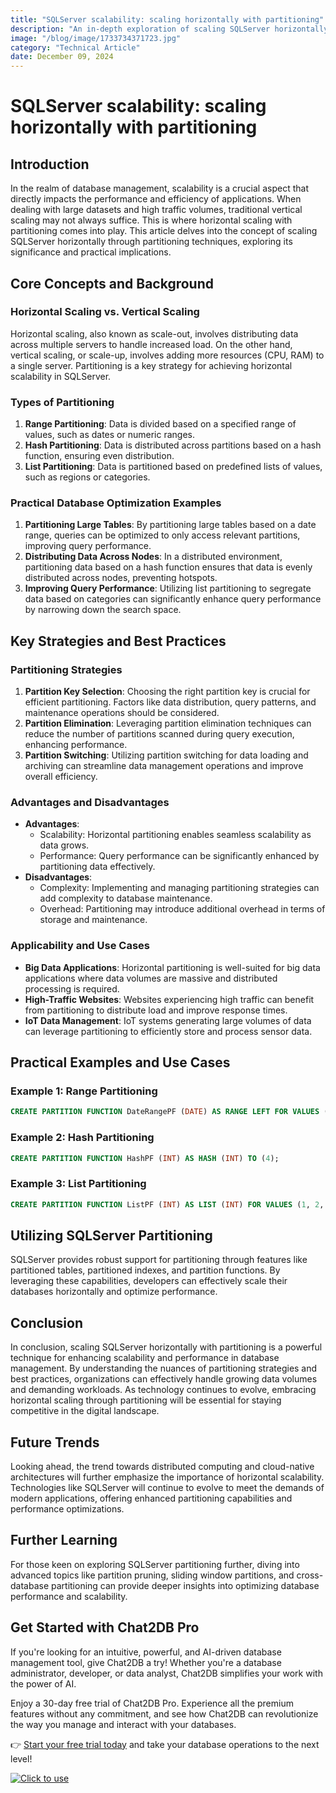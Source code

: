 ```yaml
---
title: "SQLServer scalability: scaling horizontally with partitioning"
description: "An in-depth exploration of scaling SQLServer horizontally using partitioning techniques for improved scalability and performance."
image: "/blog/image/1733734371723.jpg"
category: "Technical Article"
date: December 09, 2024
---
```


# SQLServer scalability: scaling horizontally with partitioning

## Introduction

In the realm of database management, scalability is a crucial aspect that directly impacts the performance and efficiency of applications. When dealing with large datasets and high traffic volumes, traditional vertical scaling may not always suffice. This is where horizontal scaling with partitioning comes into play. This article delves into the concept of scaling SQLServer horizontally through partitioning techniques, exploring its significance and practical implications.

## Core Concepts and Background

### Horizontal Scaling vs. Vertical Scaling

Horizontal scaling, also known as scale-out, involves distributing data across multiple servers to handle increased load. On the other hand, vertical scaling, or scale-up, involves adding more resources (CPU, RAM) to a single server. Partitioning is a key strategy for achieving horizontal scalability in SQLServer.

### Types of Partitioning

1. **Range Partitioning**: Data is divided based on a specified range of values, such as dates or numeric ranges.
2. **Hash Partitioning**: Data is distributed across partitions based on a hash function, ensuring even distribution.
3. **List Partitioning**: Data is partitioned based on predefined lists of values, such as regions or categories.

### Practical Database Optimization Examples

1. **Partitioning Large Tables**: By partitioning large tables based on a date range, queries can be optimized to only access relevant partitions, improving query performance.
2. **Distributing Data Across Nodes**: In a distributed environment, partitioning data based on a hash function ensures that data is evenly distributed across nodes, preventing hotspots.
3. **Improving Query Performance**: Utilizing list partitioning to segregate data based on categories can significantly enhance query performance by narrowing down the search space.

## Key Strategies and Best Practices

### Partitioning Strategies

1. **Partition Key Selection**: Choosing the right partition key is crucial for efficient partitioning. Factors like data distribution, query patterns, and maintenance operations should be considered.
2. **Partition Elimination**: Leveraging partition elimination techniques can reduce the number of partitions scanned during query execution, enhancing performance.
3. **Partition Switching**: Utilizing partition switching for data loading and archiving can streamline data management operations and improve overall efficiency.

### Advantages and Disadvantages

- **Advantages**:
  - Scalability: Horizontal partitioning enables seamless scalability as data grows.
  - Performance: Query performance can be significantly enhanced by partitioning data effectively.
- **Disadvantages**:
  - Complexity: Implementing and managing partitioning strategies can add complexity to database maintenance.
  - Overhead: Partitioning may introduce additional overhead in terms of storage and maintenance.

### Applicability and Use Cases

- **Big Data Applications**: Horizontal partitioning is well-suited for big data applications where data volumes are massive and distributed processing is required.
- **High-Traffic Websites**: Websites experiencing high traffic can benefit from partitioning to distribute load and improve response times.
- **IoT Data Management**: IoT systems generating large volumes of data can leverage partitioning to efficiently store and process sensor data.

## Practical Examples and Use Cases

### Example 1: Range Partitioning

```sql
CREATE PARTITION FUNCTION DateRangePF (DATE) AS RANGE LEFT FOR VALUES ('2022-01-01', '2022-02-01', '2022-03-01');
```

### Example 2: Hash Partitioning

```sql
CREATE PARTITION FUNCTION HashPF (INT) AS HASH (INT) TO (4);
```

### Example 3: List Partitioning

```sql
CREATE PARTITION FUNCTION ListPF (INT) AS LIST (INT) FOR VALUES (1, 2, 3, 4);
```

## Utilizing SQLServer Partitioning

SQLServer provides robust support for partitioning through features like partitioned tables, partitioned indexes, and partition functions. By leveraging these capabilities, developers can effectively scale their databases horizontally and optimize performance.

## Conclusion

In conclusion, scaling SQLServer horizontally with partitioning is a powerful technique for enhancing scalability and performance in database management. By understanding the nuances of partitioning strategies and best practices, organizations can effectively handle growing data volumes and demanding workloads. As technology continues to evolve, embracing horizontal scaling through partitioning will be essential for staying competitive in the digital landscape.

## Future Trends

Looking ahead, the trend towards distributed computing and cloud-native architectures will further emphasize the importance of horizontal scalability. Technologies like SQLServer will continue to evolve to meet the demands of modern applications, offering enhanced partitioning capabilities and performance optimizations.

## Further Learning

For those keen on exploring SQLServer partitioning further, diving into advanced topics like partition pruning, sliding window partitions, and cross-database partitioning can provide deeper insights into optimizing database performance and scalability.

## Get Started with Chat2DB Pro

If you're looking for an intuitive, powerful, and AI-driven database management tool, give Chat2DB a try! Whether you're a database administrator, developer, or data analyst, Chat2DB simplifies your work with the power of AI.

Enjoy a 30-day free trial of Chat2DB Pro. Experience all the premium features without any commitment, and see how Chat2DB can revolutionize the way you manage and interact with your databases.

👉 [Start your free trial today](https://chat2db.ai/pricing) and take your database operations to the next level!


[![Click to use](/image/blog/bg/chat2db.jpg)](https://chat2db.ai/)
